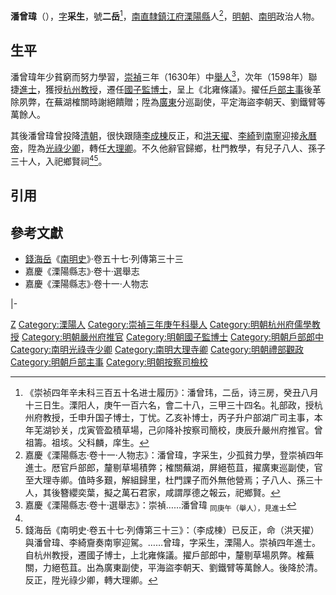 '''潘曾瑋'''（{{bd|16世紀||17世紀}}），[[表字|字]]'''采生'''，號'''二岳'''<ref>《崇祯四年辛未科三百五十名进士履历》：潘曾玮，二岳，诗三房，癸丑八月十三日生。溧阳人，庚午一百六名，會二十八，三甲三十四名。礼部政，授杭州府教授，壬申升国子博士，丁忧。乙亥补博士，丙子升户部湖广司主事，本年芜湖钞关，戊寅管盈積草場，己卯降补按察司簡校，庚辰升嚴州府推官。曾祖籌。祖垓。父科麟，庠生。</ref>，[[南直隸|南直隸]][[鎮江府|鎮江府]][[溧陽縣|溧陽縣]]人<ref name=djs>嘉慶《溧陽縣志·卷十一·人物志》：潘曾瑋，字采生，少孤貧力學，登崇禎四年進士。厯官戶部郎，釐剔草場積弊；榷關蕪湖，屏絕苞苴，擢廣東巡副使，官至大理寺卿。值時多艱，解組歸里，杜門課子而外無他營焉；子八人、孫三十人，其後簪纓奕葉，擬之萬石君家，咸謂厚德之報云，祀鄉賢。</ref>，[[明朝|明朝]]、[[南明|南明]]政治人物。

==生平==
潘曾瑋年少貧窮而努力學習，[[崇禎|崇禎]]三年（1630年）中[[舉人|舉人]]<ref>嘉慶《溧陽縣志·卷十·選舉志》：崇禎……潘曾瑋 <sub>同庚午（舉人），見進士</sub></ref>，次年（1598年）聯捷[[進士|進士]]，獲授[[杭州府|杭州]][[府教授|教授]]，遷任[[國子監|國子監]][[博士_(官職)|博士]]，呈上《北雍條議》。擢任[[戶部|戶部]][[主事|主事]]後革除夙弊，在蕪湖榷關時謝絕饋贈；陞為[[廣東等處提刑按察使司|廣東]]分巡副使，平定海盜李朝天、劉鐵臂等萬餘人。

其後潘曾瑋曾投降[[清朝|清朝]]，很快跟隨[[李成棟|李成棟]]反正，和[[洪天擢|洪天擢]]、[[李綺_(明朝)|李綺]]到[[南寧府|南寧]]迎接[[永曆帝|永曆帝]]，陞為[[光祿卿|光祿少卿]]，轉任[[大理卿|大理卿]]。不久他辭官歸鄉，杜門教學，有兒子八人、孫子三十人，入祀鄉賢祠<ref name=djs/><ref>錢海岳《南明史·卷五十七·列傳第三十三》：（李成棟）已反正，命（洪天擢）與潘曾瑋、李綺齎奏南寧迎駕。……曾瑋，字采生，溧陽人。崇禎四年進士。自杭州教授，遷國子博士，上北雍條議。擢戶部郎中，釐剔草場夙弊。榷蕪關，力絕苞苴。出為廣東副使，平海盜李朝天、劉鐵臂等萬餘人。後降於清。反正，陞光祿少卿，轉大理卿。</ref>。

==引用==
{{reflist}}

==參考文獻==
*[[錢海岳|錢海岳]]《[[南明史_(錢海岳)|南明史]]》·卷五十七·列傳第三十三
*嘉慶《溧陽縣志》·卷十·選舉志
*嘉慶《溧陽縣志》·卷十一·人物志

{{start box}}
{{s-off}}
{{s-before|[[莊元禎|莊元禎]]}}
{{s-title|明朝杭州府教授|崇禎年間}}
{{s-after|[[陳繼宗|陳繼宗]]}}
|-
{{s-before|[[黃興道|黃興道]]}}
{{s-title|明朝嚴州府推官|1640年－1641年}}
{{s-after|[[馮秉清|馮秉清]]}}
{{end box}}

{{崇禎四年辛未科殿試金榜}}

{{Authority control}}

{{DEFAULTSORT:}}
[[Category:潘姓|Z]]
[[Category:溧陽人|Category:溧陽人]]
[[Category:崇禎三年庚午科舉人|Category:崇禎三年庚午科舉人]]
[[Category:明朝杭州府儒學教授|Category:明朝杭州府儒學教授]]
[[Category:明朝嚴州府推官|Category:明朝嚴州府推官]]
[[Category:明朝國子監博士|Category:明朝國子監博士]]
[[Category:明朝戶部郎中|Category:明朝戶部郎中]]
[[Category:南明光祿寺少卿|Category:南明光祿寺少卿]]
[[Category:南明大理寺卿|Category:南明大理寺卿]]
[[Category:明朝禮部觀政|Category:明朝禮部觀政]]
[[Category:明朝戶部主事|Category:明朝戶部主事]]
[[Category:明朝按察司檢校|Category:明朝按察司檢校]]
